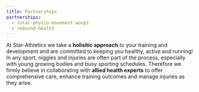 ```yaml
---
title: Partnerships
partnerships:
  - total-physio-movement-woopi
  - rebound-health
---
```


At Star-Athletics we take a **holisitic approach** to your training and development and are committed to keeping you healthy, active and running! In any sport, niggles and injuries are often part of the process, especially with young growing bodies and busy sporting schedules. Therefore we firmly believe in collaborating with **allied health experts** to offer comprehensive care, enhance training outcomes and manage injuries as they arise.
